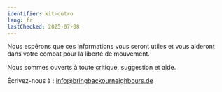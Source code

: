```yaml
---
identifier: kit-outro
lang: fr
lastChecked: 2025-07-08
---
```


Nous espérons que ces informations vous seront utiles et vous aideront dans votre combat pour la liberté de mouvement.

Nous sommes ouverts à toute critique, suggestion et aide.

Écrivez-nous à : info@bringbackourneighbours.de

